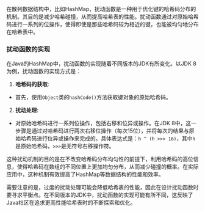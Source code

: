 在散列数据结构中，比如HashMap，扰动函数是一种用于优化键的哈希码分布的机制。其目的是减少哈希碰撞，从而提高哈希表的性能。扰动函数通过对原始哈希码进行一系列的位操作，使得即使是那些哈希码较为相近的键，也能被均匀地分布在哈希表中。

### 扰动函数的实现

在Java的HashMap中，扰动函数的实现随着不同版本的JDK有所变化。以JDK 8为例，扰动函数的实现方式是：

1. **哈希码的获取**:
- 首先，使用`Object`类的`hashCode()`方法获取键对象的原始哈希码。

2. **扰动处理**:
- 对原始哈希码进行一系列位操作，包括右移和位异或操作。在JDK 8中，这一步骤是通过对哈希码进行两次右移位操作（每次15位），并将每次的结果与原始哈希码进行位异或操作来完成的。具体表达式是：`h ^ (h >>> 16)`，其中`h`是原始哈希码，`>>>`是无符号右移操作符。

这种扰动机制的目的是在不改变哈希码分布均匀性的前提下，利用哈希码的高位信息，使得哈希码在数组的不同位置上更加均匀分布，从而减少碰撞的概率。在实际应用中，这种机制有效提高了HashMap等数据结构的性能和效率。

需要注意的是，过度的扰动处理可能会降低哈希表的性能，因此在设计扰动函数时要寻求平衡点。在不同版本的JDK中，扰动函数的实现可能有所不同，这反映了Java社区在追求更高性能哈希表时的不断探索和优化。